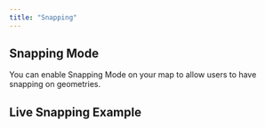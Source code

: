 ```yaml
---
title: "Snapping"
---
```


## Snapping Mode

You can enable Snapping Mode on your map to allow users to have snapping on geometries.

<!-- Add detailed documentation and code examples for Snapping Mode here -->

## Live Snapping Example

<BrowserOnlyGmMap gmOptions={helperSnappingOptions} />
